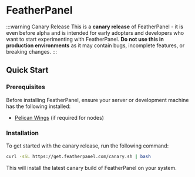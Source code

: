 # FeatherPanel

:::warning Canary Release
This is a **canary release** of FeatherPanel - it is even before alpha and is intended for early adopters and developers who want to start experimenting with FeatherPanel. **Do not use this in production environments** as it may contain bugs, incomplete features, or breaking changes.
:::

## Quick Start

### Prerequisites

Before installing FeatherPanel, ensure your server or development machine has the following installed:

- [Pelican Wings](https://pelican.dev/docs/wings/install) (if required for nodes)

### Installation

To get started with the canary release, run the following command:

```bash
curl -sSL https://get.featherpanel.com/canary.sh | bash
```

This will install the latest canary build of FeatherPanel on your system.
